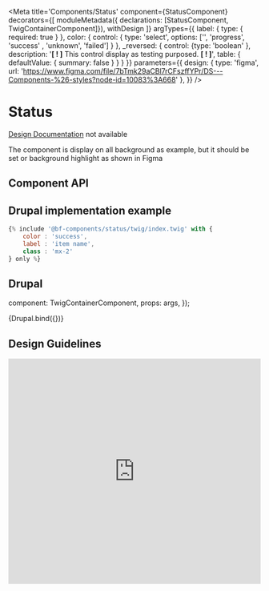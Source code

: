 
<Meta
    title='Components/Status'
    component={StatusComponent}
    decorators={[
        moduleMetadata({ declarations: [StatusComponent, TwigContainerComponent]}),
        withDesign
    ]}
    argTypes={{
        label: {
            type: { required: true }
        },
        color: {
            control: { type: 'select', options: ['', 'progress', 'success' , 'unknown', 'failed'] }
        },
        _reversed: {
            control: {type: 'boolean' },
            description: '**[ ! ]** This control display as testing purposed. **[ ! ]**',
            table: { defaultValue: { summary: false } }
        }
    }}
    parameters={{
        design: {
            type: 'figma',
            url: 'https://www.figma.com/file/7bTmk29aCBl7rCFszffYPr/DS---Components-%26-styles?node-id=10083%3A668'
        },
    }}
/>

# Status
[Design Documentation](https://zeroheight.com/79f1d3365/) not available

The component is display on all background as example, but it should be set or background highlight as shown in Figma

## Component API
<ArgsTable of={StatusComponent} />

## Drupal implementation example

```jsx
{% include '@bf-components/status/twig/index.twig' with {
    color : 'success',
    label : 'item name',
    class : 'mx-2'
} only %}
```

## Drupal

  component: TwigContainerComponent,
  props: args,
});

<Canvas withSource='none'>
    <Story
        name='Drupal'
        height='100px'
        args={{
            elementPath : 'components/status/_doc/template.drupal',
            label       : '',
            color       : '',
            reversed    : false
        }}
    >
        {Drupal.bind({})}
    </Story>
</Canvas>

## Design Guidelines
<iframe width='100%' height='450' src='https://www.figma.com/embed?embed_host=share&url=https://www.figma.com/file/7bTmk29aCBl7rCFszffYPr/DS---Components-%26-styles?node-id=10083%3A668' frameBorder='0' allowFullScreen></iframe>